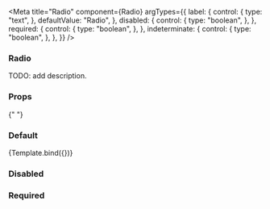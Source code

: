 
<Meta
  title="Radio"
  component={Radio}
  argTypes={{
    label: {
      control: {
        type: "text",
      },
      defaultValue: "Radio",
    },
    disabled: {
      control: {
        type: "boolean",
      },
    },
    required: {
      control: {
        type: "boolean",
      },
    },
    indeterminate: {
      control: {
        type: "boolean",
      },
    },
  }}
/>


### Radio

TODO: add description.

### Props

<ArgsTable of={Radio} />{" "}

### Default

<Canvas>
  <Story name="Default">{Template.bind({})}</Story>
</Canvas>

### Disabled

<Canvas>
  <Story name="Disabled">
    <Radio label="Disabled" name="Radio" disabled></Radio>
  </Story>
</Canvas>

### Required

<Canvas>
  <Story name="Required">
    <Radio label="Required" name="Radio" required></Radio>
  </Story>
</Canvas>
